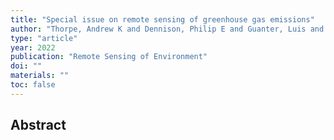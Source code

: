 ```yaml
---
title: "Special issue on remote sensing of greenhouse gas emissions"
author: "Thorpe, Andrew K and Dennison, Philip E and Guanter, Luis and Frankenberg, Christian and Aben, Ilse"
type: "article"
year: 2022
publication: "Remote Sensing of Environment"
doi: ""
materials: ""
toc: false
---
```


## Abstract

